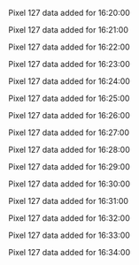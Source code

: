 Pixel 127 data added for 16:20:00

Pixel 127 data added for 16:21:00

Pixel 127 data added for 16:22:00

Pixel 127 data added for 16:23:00

Pixel 127 data added for 16:24:00

Pixel 127 data added for 16:25:00

Pixel 127 data added for 16:26:00

Pixel 127 data added for 16:27:00

Pixel 127 data added for 16:28:00

Pixel 127 data added for 16:29:00

Pixel 127 data added for 16:30:00

Pixel 127 data added for 16:31:00

Pixel 127 data added for 16:32:00

Pixel 127 data added for 16:33:00

Pixel 127 data added for 16:34:00


